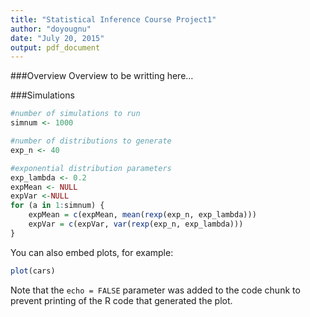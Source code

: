 ```yaml
---
title: "Statistical Inference Course Project1"
author: "doyougnu"
date: "July 20, 2015"
output: pdf_document
---
```


###Overview
Overview to be writting here...

###Simulations
```r
#number of simulations to run
simnum <- 1000

#number of distributions to generate
exp_n <- 40

#exponential distribution parameters
exp_lambda <- 0.2
expMean <- NULL
expVar <-NULL
for (a in 1:simnum) {
    expMean = c(expMean, mean(rexp(exp_n, exp_lambda)))
    expVar = c(expVar, var(rexp(exp_n, exp_lambda)))
}
```

You can also embed plots, for example:

```r
plot(cars)
```

Note that the `echo = FALSE` parameter was added to the code chunk to prevent printing of the R code that generated the plot.
